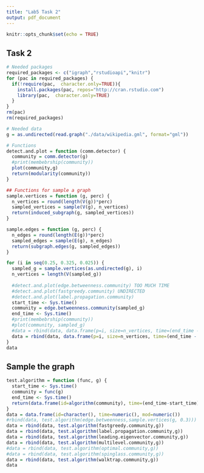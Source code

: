```yaml
---
title: "Lab5 Task 2"
output: pdf_document
---
```


```r
knitr::opts_chunk$set(echo = TRUE)
```

## Task 2

```r
# Needed packages
required_packages <- c("igraph","rstudioapi","knitr")
for (pac in required_packages) {
  if(!require(pac,  character.only=TRUE)){
    install.packages(pac, repos="http://cran.rstudio.com")
    library(pac,  character.only=TRUE)
  } 
}
rm(pac)
rm(required_packages)

# Needed data
g = as.undirected(read.graph("./data/wikipedia.gml", format="gml"))

# Functions
detect.and.plot = function (comm.detector) {
  community = comm.detector(g)
  #print(membebrship(community))
  plot(community,g)
  return(modularity(community))
}

## Functions for sample a graph
sample.vertices = function (g, perc) {
  n_vertices = round(length(V(g))*perc)
  sampled_vertices = sample(V(g), n_vertices)
  return(induced_subgraph(g, sampled_vertices))
}

sample.edges = function (g, perc) {
  n_edges = round(length(E(g))*perc)
  sampled_edges = sample(E(g), n_edges)
  return(subgraph.edges(g, sampled_edges))
}

```



```r
for (i in seq(0.25, 0.325, 0.025)) {
  sampled_g = sample.vertices(as.undirected(g), i)
  n_vertices = length(V(sampled_g))
  
  #detect.and.plot(edge.betweenness.community) TOO MUCH TIME
  #detect.and.plot(fastgreedy.community) UNDIRECTED
  #detect.and.plot(label.propagation.community)
  start_time <- Sys.time()
  community = edge.betweenness.community(sampled_g)
  end_time <- Sys.time()
  #print(membebrship(community))
  #plot(community, sampled_g) 
  #data = rbind(data, data.frame(p=i, size=n_vertices, time=(end_time - start_time)))
  data = rbind(data, data.frame(p=i, size=n_vertices, time=(end_time - start_time), mod=modularity(community)))
}
data
```

## Sample the graph
```r
test.algorithm = function (func, g) {
  start_time <- Sys.time()
  community = func(g)
  end_time <- Sys.time()
  return(data.frame(id=algorithm(community), time=(end_time-start_time), mod=modularity(community)))
}
data = data.frame(id=character(), time=numeric(), mod=numeric())
#rbind(data, test.algorithm(edge.betweenness,sample.vertices(g, 0.3)))
data = rbind(data, test.algorithm(fastgreedy.community,g))
data = rbind(data, test.algorithm(label.propagation.community,g))
data = rbind(data, test.algorithm(leading.eigenvector.community,g))
data = rbind(data, test.algorithm(multilevel.community,g))
#data = rbind(data, test.algorithm(optimal.community,g))
#data = rbind(data, test.algorithm(spinglass.community,g))
data = rbind(data, test.algorithm(walktrap.community,g))
data
```